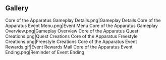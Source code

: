 {{EventTabs}}
==Gallery==
<gallery hideaddbutton="true" captionalign="center">
Core of the Apparatus Gameplay Details.png|Gameplay Details
Core of the Apparatus Event Menu.png|Event Menu
Core of the Apparatus Gameplay Overview.png|Gameplay Overview
Core of the Apparatus Quest Creations.png|Quest Creations
Core of the Apparatus Freestyle Creations.png|Freestyle Creations
Core of the Apparatus Event Rewards.gif|Event Rewards
Mail Core of the Apparatus Event Ending.png|Reminder of Event Ending
</gallery>